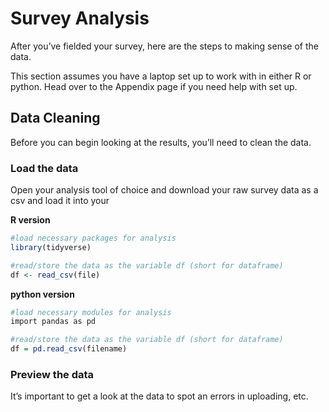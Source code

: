 # Survey Analysis {#analysis}

After you've fielded your survey, here are the steps to making sense of the data. 

This section assumes you have a laptop set up to work with in either R or python. Head over to the Appendix page if you need help with set up. 

## Data Cleaning  

Before you can begin looking at the results, you'll need to clean the data. 

### Load the data

Open your analysis tool of choice and download your raw survey data as a csv and load it into your 

**R version**
```r
#load necessary packages for analysis
library(tidyverse)

#read/store the data as the variable df (short for dataframe)
df <- read_csv(file)

```

**python version**
```r
#load necessary modules for analysis
import pandas as pd

#read/store the data as the variable df (short for dataframe)
df = pd.read_csv(filename)

```

### Preview the data

It's important to get a look at the data to spot an errors in uploading, etc. 